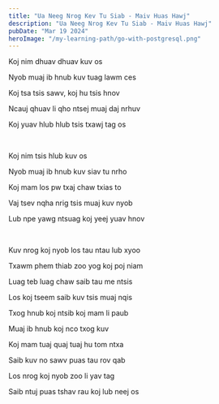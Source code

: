 ```yaml
---
title: "Ua Neeg Nrog Kev Tu Siab - Maiv Huas Hawj"
description: "Ua Neeg Nrog Kev Tu Siab - Maiv Huas Hawj"
pubDate: "Mar 19 2024"
heroImage: "/my-learning-path/go-with-postgresql.png"
---
```


Koj nim dhuav dhuav kuv os

Nyob muaj ib hnub kuv tuag lawm ces

Koj tsa tsis sawv, koj hu tsis hnov

Ncauj qhuav li qho ntsej muaj daj nrhuv

Koj yuav hlub hlub tsis txawj tag os

<br />

Koj nim tsis hlub kuv os

Nyob muaj ib hnub kuv siav tu nrho

Koj mam los pw txaj chaw txias to

Vaj tsev nqha nrig tsis muaj kuv nyob

Lub npe yawg ntsuag koj yeej yuav hnov

<br />

Kuv nrog koj nyob los tau ntau lub xyoo

Txawm phem thiab zoo yog koj poj niam

Luag teb luag chaw saib tau me ntsis

Los koj tseem saib kuv tsis muaj nqis

Txog hnub koj ntsib koj mam li paub

Muaj ib hnub koj nco txog kuv

Koj mam tuaj quaj tuaj hu tom ntxa

Saib kuv no sawv puas tau rov qab

Los nrog koj nyob zoo li yav tag

Saib ntuj puas tshav rau koj lub neej os
